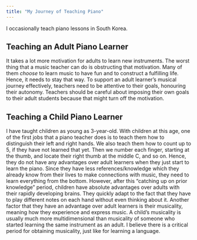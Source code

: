 ```yaml
---
title: "My Journey of Teaching Piano"
---
```


I occasionally teach piano lessons in South Korea.

## Teaching an Adult Piano Learner

It takes a lot more motivation for adults to learn new instruments. The worst thing that a music teacher can do is obstructing that motivation. Many of them *choose* to learn music to have fun and to construct a fulfilling life. Hence, it needs to stay that way. To support an adult learner's musical journey effectively, teachers need to be attentive to their goals, honouring their autonomy. Teachers should be careful about imposing their own goals to their adult students because that might turn off the motivation.

## Teaching a Child Piano Learner

I have taught children as young as 3-year-old. With children at this age, one of the first jobs that a piano teacher does is to teach them how to distinguish their left and right hands. We also teach them how to count up to 5, if they have not learned that yet. Then we number each finger, starting at the thumb, and locate their right thumb at the middle C, and so on. Hence, they do not have any advantages over adult learners when they just start to learn the piano. Since they have less references/knowledge which they already know from their lives to make connections with music, they need to learn everything from the bottom. However, after this "catching up on prior knowledge" period, children have absolute advantages over adults with their rapidly developing brains. They quickly adapt to the fact that they have to play different notes on each hand without even thinking about it. Another factor that they have an advantage over adult learners is their musicality, meaning how they experience and express music. A child's musicality is usually much more multidimensional than musicality of someone who started learning the same instrument as an adult. I believe there is a critical period for obtaining musicality, just like for learning a language.
